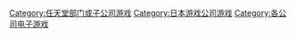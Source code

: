 [[Category:任天堂部门或子公司游戏|Category:任天堂部门或子公司游戏]]
[[Category:日本游戏公司游戏|Category:日本游戏公司游戏]]
[[Category:各公司电子游戏|Category:各公司电子游戏]]
